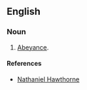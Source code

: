==English==

===Noun===
{{en-noun|abeyancies}}

# {{rare}} [[abeyance|Abeyance]].
====References====
* [[w:Nathaniel Hawthorne|Nathaniel Hawthorne]]